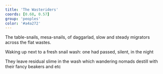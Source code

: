 ```yaml
---
title: 'The Wasteriders'
coords: [0.68, 0.57]
group: 'peoples'
color: '#a4a272'
---
```


The table-snails, mesa-snails, of daggarlad, slow and steady migrators across the flat wastes. 

Waking up next to a fresh snail wash: one had passed, silent, in the night

They leave residual slime in the wash which wandering nomads destill with their fancy beakers and etc